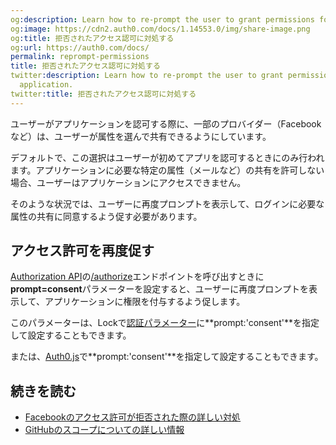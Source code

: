 ```yaml
---
og:description: Learn how to re-prompt the user to grant permissions for your application.
og:image: https://cdn2.auth0.com/docs/1.14553.0/img/share-image.png
og:title: 拒否されたアクセス認可に対処する
og:url: https://auth0.com/docs/
permalink: reprompt-permissions
title: 拒否されたアクセス認可に対処する
twitter:description: Learn how to re-prompt the user to grant permissions for your
  application.
twitter:title: 拒否されたアクセス認可に対処する
---
```


ユーザーがアプリケーションを認可する際に、一部のプロバイダー（Facebookなど）は、ユーザーが属性を選んで共有できるようにしています。

デフォルトで、この選択はユーザーが初めてアプリを認可するときにのみ行われます。アプリケーションに必要な特定の属性（メールなど）の共有を許可しない場合、ユーザーはアプリケーションにアクセスできません。

そのような状況では、ユーザーに再度プロンプトを表示して、ログインに必要な属性の共有に同意するよう促す必要があります。

## アクセス許可を再度促す

[Authorization API](/api/authentication)の[/authorize](/api/authentication/reference#social)エンドポイントを呼び出すときに**prompt=consent**パラメーターを設定すると、ユーザーに再度プロンプトを表示して、アプリケーションに権限を付与するよう促します。

このパラメーターは、Lockで[認証パラメーター](/libraries/lock/lock-authentication-parameters)に**prompt:'consent'**を指定して設定することもできます。

または、[Auth0.js](https://github.com/auth0/auth0.js)で**prompt:'consent'**を指定して設定することもできます。

## 続きを読む

* [Facebookのアクセス許可が拒否された際の詳しい対処](https://developers.facebook.com/docs/facebook-login/handling-declined-permissions)
* [GitHubのスコープについての詳しい情報](https://developer.github.com/v3/oauth/#scopes)